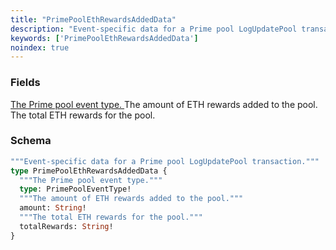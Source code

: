 ```yaml
---
title: "PrimePoolEthRewardsAddedData"
description: "Event-specific data for a Prime pool LogUpdatePool transaction."
keywords: ['PrimePoolEthRewardsAddedData']
noindex: true
---
```


### Fields

<a href="/api-reference/types/primepooleventtype">
  <ResponseField name="type" type="PrimePoolEventType!" required>
    The Prime pool event type.
  </ResponseField>
</a>

<ResponseField name="amount" type="String!" required>
  The amount of ETH rewards added to the pool.
</ResponseField>

<ResponseField name="totalRewards" type="String!" required>
  The total ETH rewards for the pool.
</ResponseField>

### Schema


```graphql 
"""Event-specific data for a Prime pool LogUpdatePool transaction."""
type PrimePoolEthRewardsAddedData {
  """The Prime pool event type."""
  type: PrimePoolEventType!
  """The amount of ETH rewards added to the pool."""
  amount: String!
  """The total ETH rewards for the pool."""
  totalRewards: String!
}
```
